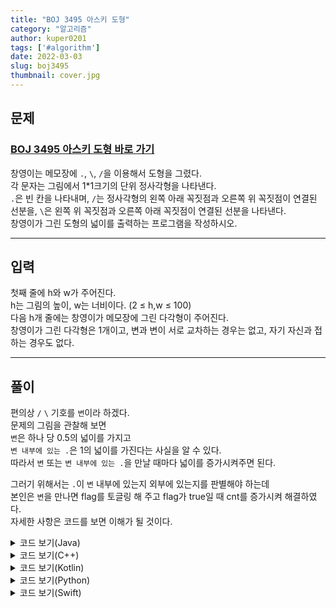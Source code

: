 ---
title: "BOJ 3495 아스키 도형"
category: "알고리즘"
author: kuper0201
tags: ['#algorithm']
date: 2022-03-03
slug: boj3495
thumbnail: cover.jpg
---

## 문제

### <a href="https://boj.kr/3495" target="_blank">BOJ 3495 아스키 도형 바로 가기</a>

창영이는 메모장에 ```.```, ```\```, ```/```을 이용해서 도형을 그렸다.<br/>
각 문자는 그림에서 1*1크기의 단위 정사각형을 나타낸다.<br/>
```.```은 빈 칸을 나타내며, ```/```는 정사각형의 왼쪽 아래 꼭짓점과 오른쪽 위 꼭짓점이 연결된 선분을, ```\```은 왼쪽 위 꼭짓점과 오른쪽 아래 꼭짓점이 연결된 선분을 나타낸다.<br/>
창영이가 그린 도형의 넓이를 출력하는 프로그램을 작성하시오.<br/>

---

## 입력

첫째 줄에 h와 w가 주어진다.<br/>
h는 그림의 높이, w는 너비이다. (2 ≤ h,w ≤ 100)<br/>
다음 h개 줄에는 창영이가 메모장에 그린 다각형이 주어진다.<br/>
창영이가 그린 다각형은 1개이고, 변과 변이 서로 교차하는 경우는 없고, 자기 자신과 접하는 경우도 없다.<br/>

---

## 풀이

편의상 ```/``` ```\``` 기호를 ```변```이라 하겠다.<br/>
문제의 그림을 관찰해 보면<br/>
```변```은 하나 당 0.5의 넓이를 가지고<br/>
```변 내부에 있는 .```은 1의 넓이를 가진다는 사실을 알 수 있다.<br/>
따라서 ```변``` 또는 ```변 내부에 있는 .```을 만날 때마다 넓이를 증가시켜주면 된다.

그러기 위해서는 ```.```이 ```변``` 내부에 있는지 외부에 있는지를 판별해야 하는데<br/>
본인은 ```변```을 만나면 flag를 토글링 해 주고 flag가 true일 때 cnt를 증가시켜 해결하였다.<br/>
자세한 사항은 코드를 보면 이해가 될 것이다.


<details markdown="1">
<summary>코드 보기(Java)</summary>

```javascript

public class Main {
    public static void main(String[] args) throws IOException {
        BufferedReader br = new BufferedReader(new InputStreamReader(System.in));

        String[] str = br.readLine().split(" ");
        int H = Integer.parseInt(str[0]);
        int W = Integer.parseInt(str[1]);

        str = new String[H];
        for(int i = 0; i < H; i++) str[i] = br.readLine();

        float area = 0;

        for(int i = 0; i < H; i++) {
            for(int j = 0; j < W; j++) {
                if (str[i].charAt(j) == '/' || str[i].charAt(j) == '\\')
                    area += 0.5;
            }
        }

        boolean flag = false;
        int cnt = 0;

        for(int i = 0; i < H; i++) {
            for(int j = 0; j < W; j++) {
                char ch = str[i].charAt(j);

                if(ch == '\\' || ch == '/') flag = !flag;
                else if(flag) cnt++;
            }
        }

        System.out.println((int)(area + cnt));
    }
}
```

</details>

<details markdown="1">
<summary>코드 보기(C++)</summary>

```cpp
#include <iostream>
#include <string>

using namespace std;

int main() {
    ios::sync_with_stdio(false);
    cin.tie(NULL);
    cout.tie(NULL);
    
    int H, W;
    cin >> H >> W;
    
    string str[H];
    for(int i = 0; i < H; i++) cin >> str[i];
    
    float area = 0;
    
    for(int i = 0; i < H; i++) {
        for(int j = 0; j < W; j++) {
            if(str[i][j] == '/' || str[i][j] == '\\')
                area += 0.5;
        }
    }
    
    bool flag = false;
    int cnt = 0;

    for(int i = 0; i < H; i++) {
        for(int j = 0; j < W; j++) {
            char ch = str[i][j];
            
            if(ch == '\\' || ch == '/') flag = !flag;
            else if(flag) cnt++;
        }
    }
    
    cout << (int)(area + cnt) << "\n";

    return 0;
}
```

</details>

<details markdown="1">
<summary>코드 보기(Kotlin)</summary>

```javascript
fun main(args: Array<String>) {
    var str = readLine()!!.split(" ")
    val H = str[0]!!.toInt()
    val W = str[1]!!.toInt()

    str = ArrayList<String>()

    for (i in 0 until H) str.add(readLine()!!)

    var area: Float = 0F

    for(i in 0 until H) {
        for(j in 0 until W) {
            if(str[i][j] == '/' || str[i][j] == '\\')
                area += 0.5F;
        }
    }

    var flag: Boolean = false
    var cnt = 0

    for (i in 0 until H) {
        for (j in 0 until W) {
            val ch = str[i][j]
            if (ch == '\\' || ch == '/') flag = !flag
            else if (flag) cnt++
        }
    }

    print((area + cnt).toInt())
}
```

</details>

<details markdown="1">
<summary>코드 보기(Python)</summary>

```python
def main():
    str = input().split(' ')
    H = int(str[0])
    W = int(str[1])
    
    str = list()
    for i in range(0, H):
        str.append(input())
        
    area = 0
    for i in range(0, H):
        for j in range(0, W):
            if str[i][j] == '/' or str[i][j] == '\\':
                area += 0.5
                
    flag = False
    cnt = 0
    
    for i in range(0, H):
        for j in range(0, W):
            ch = str[i][j]
            if str[i][j] == '/' or str[i][j] == '\\':
                flag = not flag
            elif flag:
                cnt += 1
                
    print(int(area + cnt))
    
if __name__ == "__main__":
    main()
```

</details>

<details markdown="1">
<summary>코드 보기(Swift)</summary>

```cpp

func main() {
    var str = (readLine()?.split(separator: " "))!
    let H = Int(str[0])!
    let W = Int(str[1])!
    
    var str2 = Array<String>()
    
    for i in 0..<H {
        str2.append(readLine()!)
    }
    
    var area: Float = 0
    
    for i in 0..<H {
        for j in 0..<W {
            let ch = str2[i][str2[i].index(str2[i].startIndex, offsetBy: j)]
            if ch == "/" || ch == "\\" {
                area += 0.5;
            }
        }
    }
    
    var flag: Bool = false
    var cnt: Float = 0
    
    for i in 0..<H {
        for j in 0..<W {
            let ch = str2[i][str2[i].index(str2[i].startIndex, offsetBy: j)]
            
            if (ch == "\\" || ch == "/") {
                flag = !flag
            } else if (flag) {
                cnt += 1
            }
        }
    }
    
    print(Int(area + cnt))
}

main()
```

</details>